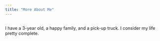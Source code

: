 ```yaml
---
title: "More About Me"
---
```



##


I have a 3-year old, a happy family, and a pick-up truck. I consider my life pretty complete. 
